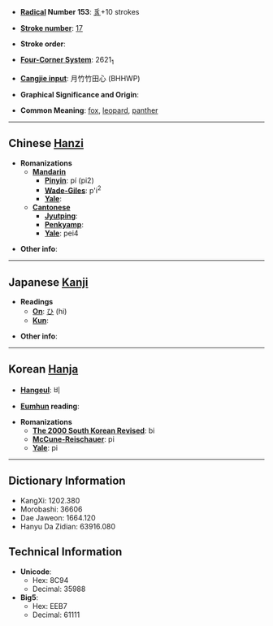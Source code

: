 * '''[[Wiktionary:Chinese radical index| Radical]] Number 153''': [[Wiktionary:Chinese radical index 豸|豸]]+10 strokes

* '''[[Wiktionary:Chinese total strokes index|Stroke number]]''': [[Wiktionary:Chinese total strokes index 17|17]]

* '''Stroke order''': 

* '''[[Wiktionary:Chinese four corner index|Four-Corner System]]''': 2621<sub>1</sub>

* '''[[Wiktionary:Chinese Cangjie index|Cangjie input]]''': 月竹竹田心 (BHHWP)

* '''Graphical Significance and Origin''': 

* '''Common Meaning''': [[fox]], [[leopard]], [[panther]]

----

== Chinese [[Hanzi]] ==

* '''Romanizations'''
** '''[[Mandarin]]'''
*** '''[[Pinyin]]''': pí (pi2)
*** '''[[Wade-Giles]]''': p'i<sup>2</sup>
*** '''[[Yale]]''': 
** '''[[Cantonese]]'''
*** '''[[Jyutping]]''':
*** '''[[Penkyamp]]''': 
*** '''[[Yale]]''': pei4

* '''Other info''': 

----

== Japanese [[Kanji]] ==

* '''Readings'''
** '''[[On]]''': [[ひ]] (hi)
** '''[[Kun]]''': 

* '''Other info''':  

----

== Korean [[Hanja]] ==

* '''[[Hangeul]]''': 비

* '''[[Eumhun]] reading''': 

* '''Romanizations'''
** '''[[The 2000 South Korean Revised Romanization|The 2000 South Korean Revised]]''': bi
** '''[[McCune-Reischauer]]''': pi
** '''[[Yale]]''': pi

----

== Dictionary Information ==

* KangXi: 1202.380
* Morobashi: 36606
* Dae Jaweon: 1664.120
* Hanyu Da Zidian: 63916.080

== Technical Information ==

* '''Unicode''':
** Hex: 8C94
** Decimal: 35988
* '''Big5''':
** Hex: EEB7
** Decimal: 61111